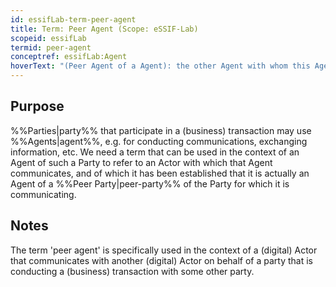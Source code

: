 ```yaml
---
id: essifLab-term-peer-agent
title: Term: Peer Agent (Scope: eSSIF-Lab)
scopeid: essifLab
termid: peer-agent
conceptref: essifLab:Agent
hoverText: "(Peer Agent of a Agent): the other Agent with whom this Agent is communicating in the context of a transaction."
---
```


## Purpose
<!--State the purpose(s) for which it is necessary (or at least: desirable) to define <New Term>.-->
%%Parties|party%% that participate in a (business) transaction may use %%Agents|agent%%, e.g. for conducting communications, exchanging information, etc. We need a term that can be used in the context of an Agent of such a Party to refer to an Actor with which that Agent communicates, and of which it has been established that it is actually an Agent of a %%Peer Party|peer-party%% of the Party for which it is communicating.

## Notes
<!--Usually, the meaning of a term will not be _exactly_ the same as that of the concept to which it refers. Often, there are slight differences in meaning, or the term may emphasize specific characteristics of the concept, so as to accommodate specific needs of the scope in which it is defined. Please describe such deviations/emphasized characteristics in this section, and which needs that helps accommodate.-->
The term 'peer agent' is specifically used in the context of a (digital) Actor that communicates with another (digital) Actor on behalf of a party that is conducting a (business) transaction with some other party.
